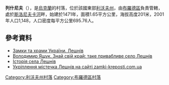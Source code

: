 {{no footnotes|time=2015-10-07T03:01:34+00:00}}
{{coord|50|14|37|N|25|5|13|E|scale:100000|display=title}}

'''列什尼夫'''（{{lang-uk|Лешнів}}），是[[烏克蘭|烏克蘭]]的村落，位於該國東部[[利沃夫州|利沃夫州]]，由[[布羅德區|布羅德區]]負責管轄，處於[[斯洛尼夫卡河|斯洛尼夫卡河]]畔，始建於1471年，面積1.65平方公里，海拔高度201米，2001年人口1,148，人口密度每平方公里695.76人。

==參考資料==
* [http://castles.com.ua/leshniv.html Замки та храми України. Лешнів] {{Wayback|url=http://castles.com.ua/leshniv.html |date=20190216151214 }}
* [http://www.radyvyliv.info/znaj-svij-kraj-take-privablive-selo-le.html Володимир Ящук. Знай свій край: таке привабливе село Лешнів] {{Wayback|url=http://www.radyvyliv.info/znaj-svij-kraj-take-privablive-selo-le.html |date=20200920054610 }}
* [http://leshniv.edukit.lviv.ua/informaciya_pro_zaklad/istoriya_sela_leshneva/ Історія села Лешнів ] {{Wayback|url=http://leshniv.edukit.lviv.ua/informaciya_pro_zaklad/istoriya_sela_leshneva/ |date=20201028055443 }}
* [http://zamki-kreposti.com.ua/lvovskaya-oblast/ukreplenija-gorodka-leshnev Укріплення містечка Лешнів на сайті zamki-kreposti.com.ua] {{Wayback|url=http://zamki-kreposti.com.ua/lvovskaya-oblast/ukreplenija-gorodka-leshnev |date=20200223184256 }} {{ref-ru}}

{{DEFAULTSORT:Лешнів}}
[[Category:利沃夫州村落|Category:利沃夫州村落]]
[[Category:布羅德區村落|Category:布羅德區村落]]


{{Lviv-geo-stub}}
